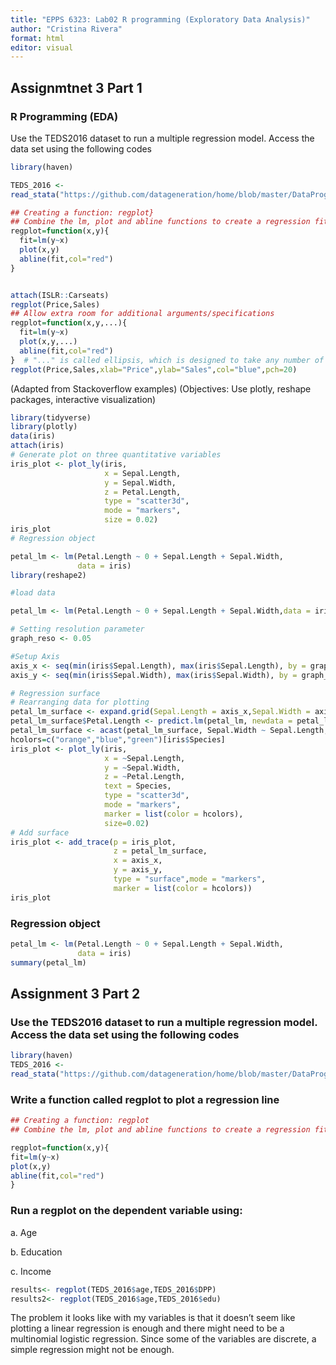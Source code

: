 ```yaml
---
title: "EPPS 6323: Lab02 R programming (Exploratory Data Analysis)"
author: "Cristina Rivera"
format: html
editor: visual
---
```


## Assignmtnet 3 Part 1

### R Programming (EDA)

Use the TEDS2016 dataset to run a multiple regression model. Access the data set using the following codes

```r
library(haven)

TEDS_2016 <-
read_stata("https://github.com/datageneration/home/blob/master/DataProgramming/data/TEDS_2016.dta?raw=true")
```

```r
## Creating a function: regplot}
## Combine the lm, plot and abline functions to create a regression fit plot function
regplot=function(x,y){
  fit=lm(y~x)
  plot(x,y)
  abline(fit,col="red")
}

```

```         
```

```r
attach(ISLR::Carseats)
regplot(Price,Sales)
## Allow extra room for additional arguments/specifications
regplot=function(x,y,...){
  fit=lm(y~x)
  plot(x,y,...)
  abline(fit,col="red")
}  # "..." is called ellipsis, which is designed to take any number of named or unnamed arguments.
regplot(Price,Sales,xlab="Price",ylab="Sales",col="blue",pch=20)
```

(Adapted from Stackoverflow examples) (Objectives: Use plotly, reshape packages, interactive visualization)

```r
library(tidyverse)
library(plotly)
data(iris)
attach(iris)
# Generate plot on three quantitative variables
iris_plot <- plot_ly(iris,
                     x = Sepal.Length,
                     y = Sepal.Width,
                     z = Petal.Length,
                     type = "scatter3d",
                     mode = "markers",
                     size = 0.02)
iris_plot
# Regression object

petal_lm <- lm(Petal.Length ~ 0 + Sepal.Length + Sepal.Width,
               data = iris)
library(reshape2)

#load data

petal_lm <- lm(Petal.Length ~ 0 + Sepal.Length + Sepal.Width,data = iris)

# Setting resolution parameter
graph_reso <- 0.05

#Setup Axis
axis_x <- seq(min(iris$Sepal.Length), max(iris$Sepal.Length), by = graph_reso)
axis_y <- seq(min(iris$Sepal.Width), max(iris$Sepal.Width), by = graph_reso)

# Regression surface
# Rearranging data for plotting
petal_lm_surface <- expand.grid(Sepal.Length = axis_x,Sepal.Width = axis_y,KEEP.OUT.ATTRS = F)
petal_lm_surface$Petal.Length <- predict.lm(petal_lm, newdata = petal_lm_surface)
petal_lm_surface <- acast(petal_lm_surface, Sepal.Width ~ Sepal.Length, value.var = "Petal.Length")
hcolors=c("orange","blue","green")[iris$Species]
iris_plot <- plot_ly(iris,
                     x = ~Sepal.Length,
                     y = ~Sepal.Width,
                     z = ~Petal.Length,
                     text = Species,
                     type = "scatter3d",
                     mode = "markers",
                     marker = list(color = hcolors),
                     size=0.02)
# Add surface
iris_plot <- add_trace(p = iris_plot,
                       z = petal_lm_surface,
                       x = axis_x,
                       y = axis_y,
                       type = "surface",mode = "markers",
                       marker = list(color = hcolors))
iris_plot
```

### Regression object

```r
petal_lm <- lm(Petal.Length ~ 0 + Sepal.Length + Sepal.Width, 
               data = iris)
summary(petal_lm)
```

## Assignment 3 Part 2

### Use the TEDS2016 dataset to run a multiple regression model. Access the data set using the following codes

```r
library(haven)
TEDS_2016 <-
read_stata("https://github.com/datageneration/home/blob/master/DataProgramming/data/TEDS_2016.dta?raw=true")

```

### Write a function called regplot to plot a regression line

```r
## Creating a function: regplot
## Combine the lm, plot and abline functions to create a regression fit plot function

regplot=function(x,y){
fit=lm(y~x)
plot(x,y)
abline(fit,col="red")
}


```

### Run a regplot on the dependent variable using:

a\. Age

b\. Education

c\. Income

```r
results<- regplot(TEDS_2016$age,TEDS_2016$DPP)
results2<- regplot(TEDS_2016$age,TEDS_2016$edu)
```
The problem it looks like with my variables is that it doesn't seem like plotting a linear regression is enough and there might need to be a multinomial logistic regression. Since some of the variables are discrete, a simple regression might not be enough.
